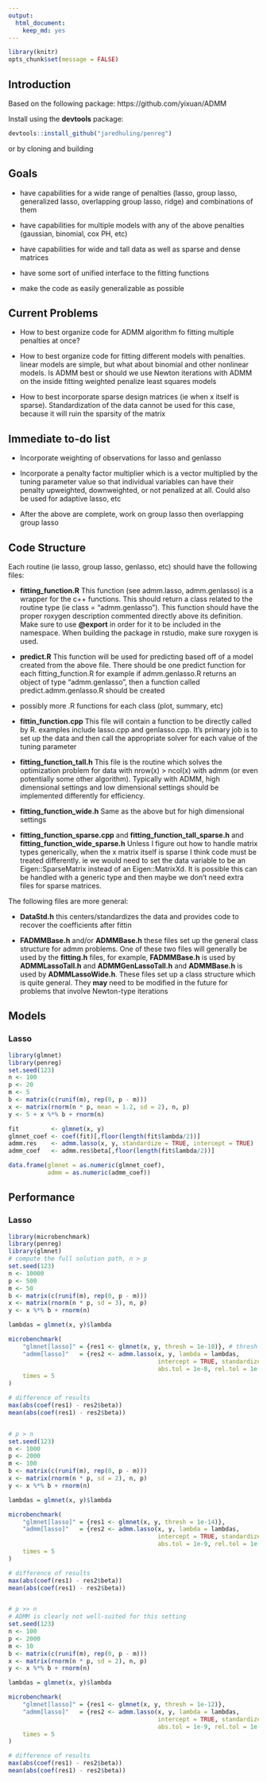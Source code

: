 ```yaml
---
output:
  html_document:
    keep_md: yes
---
```


```r
library(knitr)
opts_chunk$set(message = FALSE)
```




## Introduction

Based on the following package: https://github.com/yixuan/ADMM

Install using the **devtools** package:

```r
devtools::install_github("jaredhuling/penreg")
```

or by cloning and building 

## Goals

* have capabilities for a wide range of penalties (lasso, group lasso, generalized lasso, overlapping group lasso, ridge) and combinations of them

* have capabilities for multiple models with any of the above penalties (gaussian, binomial, cox PH, etc)

* have capabilities for wide and tall data as well as sparse and dense matrices

* have some sort of unified interface to the fitting functions

* make the code as easily generalizable as possible

## Current Problems

* How to best organize code for ADMM algorithm fo fitting multiple penalties at once?

* How to best organize code for fitting different models with penalties. linear models are simple, but what about binomial and other nonlinear models. Is ADMM best or should we use Newton iterations with ADMM on the inside fitting weighted penalize least squares models

* How to best incorporate sparse design matrices (ie when x itself is sparse). Standardization of the data cannot be used for this case, because it will ruin the sparsity of the matrix

## Immediate to-do list

* Incorporate weighting of observations for lasso and genlasso

* Incorporate a penalty factor multiplier which is a vector multiplied by the tuning parameter value so that individual variables can have their penalty upweighted, downweighted, or not penalized at all. Could also be used for adaptive lasso, etc

* After the above are complete, work on group lasso then overlapping group lasso

## Code Structure

Each routine (ie lasso, group lasso, genlasso, etc) should have the following files:

* **fitting_function.R** This function (see admm.lasso, admm.genlasso) is a wrapper for the c++ functions. This should return a class related to the routine type (ie class = "admm.genlasso"). This function should have the proper roxygen description commented directly above its definition. Make sure to use **@export** in order for it to be included in the namespace. When building the package in rstudio, make sure roxygen is used.

* **predict.R** This function will be used for predicting based off of a model created from the above file. There should be one predict function for each fitting_function.R for example if admm.genlasso.R returns an object of type "admm.genlasso", then a function called predict.admm.genlasso.R should be created

* possibly more .R functions for each class (plot, summary, etc)

* **fittin_function.cpp** This file will contain a function to be directly called by R. examples include lasso.cpp and genlasso.cpp. It's primary job is to set up the data and then call the appropriate solver for each value of the tuning parameter

* **fitting_function_tall.h** This file is the routine which solves the optimization problem for data with nrow(x) > ncol(x) with admm (or even potentially some other algorithm). Typically with ADMM, high dimensional settings and low dimensional settings should be implemented differently for efficiency. 

* **fitting_function_wide.h** Same as the above but for high dimensional settings

* **fitting_function_sparse.cpp** and **fitting_function_tall_sparse.h** and **fitting_function_wide_sparse.h** Unless I figure out how to handle matrix types generically, when the x matrix itself is sparse I think code must be treated differently. ie we would need to set the data variable to be an Eigen::SparseMatrix<double> instead of an Eigen::MatrixXd. It is possible this can be handled with a generic type and then maybe we don't need extra files for sparse matrices.

The following files are more general:

* **DataStd.h** this centers/standardizes the data and provides code to recover the coefficients after fittin

* **FADMMBase.h** and/or **ADMMBase.h** these files set up the general class structure for admm problems. One of these two files will generally be used by the **fitting.h** files, for example, **FADMMBase.h** is used by **ADMMLassoTall.h** and **ADMMGenLassoTall.h** and **ADMMBase.h** is used by **ADMMLassoWide.h**. These files set up a class structure which is quite general. They **may** need to be modified in the future for problems that involve Newton-type iterations

## Models

### Lasso
```r
library(glmnet)
library(penreg)
set.seed(123)
n <- 100
p <- 20
m <- 5
b <- matrix(c(runif(m), rep(0, p - m)))
x <- matrix(rnorm(n * p, mean = 1.2, sd = 2), n, p)
y <- 5 + x %*% b + rnorm(n)

fit         <- glmnet(x, y)
glmnet_coef <- coef(fit)[,floor(length(fit$lambda/2))]
admm.res    <- admm.lasso(x, y, standardize = TRUE, intercept = TRUE)
admm_coef   <- admm.res$beta[,floor(length(fit$lambda/2))]

data.frame(glmnet = as.numeric(glmnet_coef),
           admm = as.numeric(admm_coef))
```

## Performance

### Lasso

```r
library(microbenchmark)
library(penreg)
library(glmnet)
# compute the full solution path, n > p
set.seed(123)
n <- 10000
p <- 500
m <- 50
b <- matrix(c(runif(m), rep(0, p - m)))
x <- matrix(rnorm(n * p, sd = 3), n, p)
y <- x %*% b + rnorm(n)

lambdas = glmnet(x, y)$lambda

microbenchmark(
    "glmnet[lasso]" = {res1 <- glmnet(x, y, thresh = 1e-10)}, # thresh must be very low for glmnet to be accurate
    "admm[lasso]"   = {res2 <- admm.lasso(x, y, lambda = lambdas, 
                                          intercept = TRUE, standardize = TRUE,
                                          abs.tol = 1e-8, rel.tol = 1e-8)},
    times = 5
)

# difference of results
max(abs(coef(res1) - res2$beta))
mean(abs(coef(res1) - res2$beta))


# p > n
set.seed(123)
n <- 1000
p <- 2000
m <- 100
b <- matrix(c(runif(m), rep(0, p - m)))
x <- matrix(rnorm(n * p, sd = 2), n, p)
y <- x %*% b + rnorm(n)

lambdas = glmnet(x, y)$lambda

microbenchmark(
    "glmnet[lasso]" = {res1 <- glmnet(x, y, thresh = 1e-14)},
    "admm[lasso]"   = {res2 <- admm.lasso(x, y, lambda = lambdas, 
                                          intercept = TRUE, standardize = TRUE,
                                          abs.tol = 1e-9, rel.tol = 1e-9)},
    times = 5
)

# difference of results
max(abs(coef(res1) - res2$beta))
mean(abs(coef(res1) - res2$beta))


# p >> n
# ADMM is clearly not well-suited for this setting
set.seed(123)
n <- 100
p <- 2000
m <- 10
b <- matrix(c(runif(m), rep(0, p - m)))
x <- matrix(rnorm(n * p, sd = 2), n, p)
y <- x %*% b + rnorm(n)

lambdas = glmnet(x, y)$lambda

microbenchmark(
    "glmnet[lasso]" = {res1 <- glmnet(x, y, thresh = 1e-12)},
    "admm[lasso]"   = {res2 <- admm.lasso(x, y, lambda = lambdas, 
                                          intercept = TRUE, standardize = TRUE,
                                          abs.tol = 1e-9, rel.tol = 1e-9)},
    times = 5
)

# difference of results
max(abs(coef(res1) - res2$beta))
mean(abs(coef(res1) - res2$beta))
```
